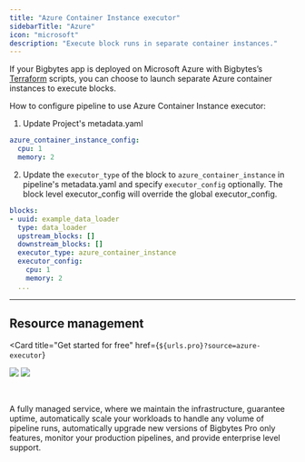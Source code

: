 ```yaml
---
title: "Azure Container Instance executor"
sidebarTitle: "Azure"
icon: "microsoft"
description: "Execute block runs in separate container instances."
---
```



If your Bigbytes app is deployed on Microsoft Azure with Bigbytes’s [Terraform](https://github.com/getbigbytes/bigbytes-terraform-templates/tree/master/azure)
scripts, you can choose to launch separate Azure container instances to execute blocks.

How to configure pipeline to use Azure Container Instance executor:
1. Update Project's metadata.yaml
```yaml
azure_container_instance_config:
  cpu: 1
  memory: 2
```

2. Update the `executor_type` of the block to `azure_container_instance` in pipeline's metadata.yaml and specify `executor_config` optionally.
The block level executor_config will override the global executor_config.

```yaml
blocks:
- uuid: example_data_loader
  type: data_loader
  upstream_blocks: []
  downstream_blocks: []
  executor_type: azure_container_instance
  executor_config:
    cpu: 1
    memory: 2
  ...
```

---

## Resource management

<Card
  title="Get started for free"
  href={`${urls.pro}?source=azure-executor`}
>
  <img
    src="https://github.com/getbigbytes/assets/blob/main/pro/banner-light.png?raw=true"
    className="hidden dark:block"
    noZoom
  />
  <img
    src="https://github.com/getbigbytes/assets/blob/main/pro/banner-dark.png?raw=true"
    className="block dark:hidden"
    noZoom
  />

  <br />

  A fully managed service, where we maintain the infrastructure, guarantee uptime,
  automatically scale your workloads to handle any volume of pipeline runs,
  automatically upgrade new versions of Bigbytes Pro only features,
  monitor your production pipelines, and provide enterprise level support.
</Card>

<br />

<ProButton source="azure-executor" />
